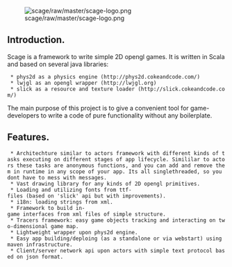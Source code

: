 [[File:scage/raw/master/scage-logo.png]]

==Introduction.==
Scage is a framework to write simple 2D opengl games. It is written in Scala and based on several java libraries:
  * phys2d as a physics engine (http://phys2d.cokeandcode.com/)
  * lwjgl as an opengl wrapper (http://lwjgl.org)
  * slick as a resource and texture loader (http://slick.cokeandcode.com/)

The main purpose of this project is to give a convenient tool for game-developers to write a code of pure functionality without any boilerplate.

==Features.==
  * Architechture similar to actors framework with different kinds of tasks executing on different stages of app lifecycle. Simililar to actors these tasks are anonymous functions, and you can add and remove them in runtime in any scope of your app. Its all singlethreaded, so you dont have to mess with messages.
  * Vast drawing library for any kinds of 2D opengl primitives.
  * Loading and utilizing fonts from ttf-files (based on 'slick' api but with improvements).
  * i18n: loading strings from xml.
  * Framework to build in-game interfaces from xml files of simple structure.
  * Tracers framework: easy game objects tracking and interacting on two-dimensional game map.
  * Lightweight wrapper upon phys2d engine.
  * Easy app building/deploing (as a standalone or via webstart) using maven infrastructure.
  * Client/server network api upon actors with simple text protocol based on json format.

